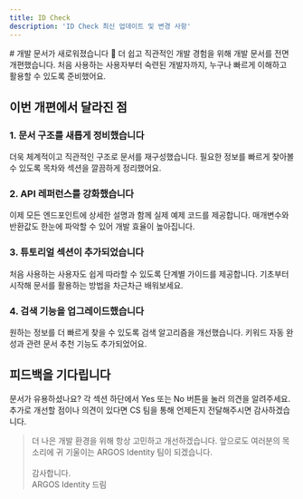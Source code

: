 ```yaml
---
title: ID Check
description: 'ID Check 최신 업데이트 및 변경 사항'
---
```


<Update label="2024-12-16" description="v1.0.0">
# 개발 문서가 새로워졌습니다 🚀
더 쉽고 직관적인 개발 경험을 위해 개발 문서를 전면 개편했습니다. 처음 사용하는 사용자부터 숙련된 개발자까지, 누구나 빠르게 이해하고 활용할 수 있도록 준비했어요.

## 이번 개편에서 달라진 점
### 1. 문서 구조를 새롭게 정비했습니다
더욱 체계적이고 직관적인 구조로 문서를 재구성했습니다.
필요한 정보를 빠르게 찾아볼 수 있도록 목차와 섹션을 깔끔하게 정리했어요.

### 2. API 레퍼런스를 강화했습니다
이제 모든 엔드포인트에 상세한 설명과 함께 실제 예제 코드를 제공합니다.
매개변수와 반환값도 한눈에 파악할 수 있어 개발 효율이 높아집니다.

### 3. 튜토리얼 섹션이 추가되었습니다
처음 사용하는 사용자도 쉽게 따라할 수 있도록 단계별 가이드를 제공합니다.
기초부터 시작해 문서를 활용하는 방법을 차근차근 배워보세요.

### 4. 검색 기능을 업그레이드했습니다
원하는 정보를 더 빠르게 찾을 수 있도록 검색 알고리즘을 개선했습니다.
키워드 자동 완성과 관련 문서 추천 기능도 추가되었어요.

## 피드백을 기다립니다
문서가 유용하셨나요? 각 섹션 하단에서 Yes 또는 No 버튼을 눌러 의견을 알려주세요.
추가로 개선할 점이나 의견이 있다면 CS 팀을 통해 언제든지 전달해주시면 감사하겠습니다.



> 더 나은 개발 환경을 위해 항상 고민하고 개선하겠습니다.
> 앞으로도 여러분의 목소리에 귀 기울이는 ARGOS Identity 팀이 되겠습니다. <br/> <br/>
> 감사합니다. <br/>
> ARGOS Identity 드림



</Update>
